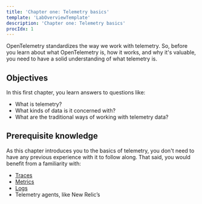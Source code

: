 ```yaml
---
title: 'Chapter one: Telemetry basics'
template: 'LabOverviewTemplate'
description: 'Chapter one: Telemetry basics'
procIdx: 1
---
```


<Intro>

OpenTelemetry standardizes the way we work with telemetry. So, before you learn about what OpenTelemetry is, how it works, and why it's valuable, you need to have a solid understanding of what telemetry is.

</Intro>

<FlexWrapper>

<Objectives>

## Objectives

In this first chapter, you learn answers to questions like:

- What is telemetry?
- What kinds of data is it concerned with?
- What are the traditional ways of working with telemetry data?

</Objectives>

<Requirements>

## Prerequisite knowledge

As this chapter introduces you to the basics of telemetry, you don't need to have any previous experience with it to follow along. That said, you would benefit from a familiarity with:

- [Traces](https://docs.newrelic.com/docs/data-apis/understand-data/new-relic-data-types/#trace-data)
- [Metrics](https://docs.newrelic.com/docs/data-apis/understand-data/new-relic-data-types/#dimensional-metrics)
- [Logs](https://docs.newrelic.com/docs/data-apis/understand-data/new-relic-data-types/#log-data)
- Telemetry agents, like New Relic’s

</Requirements>

</FlexWrapper>